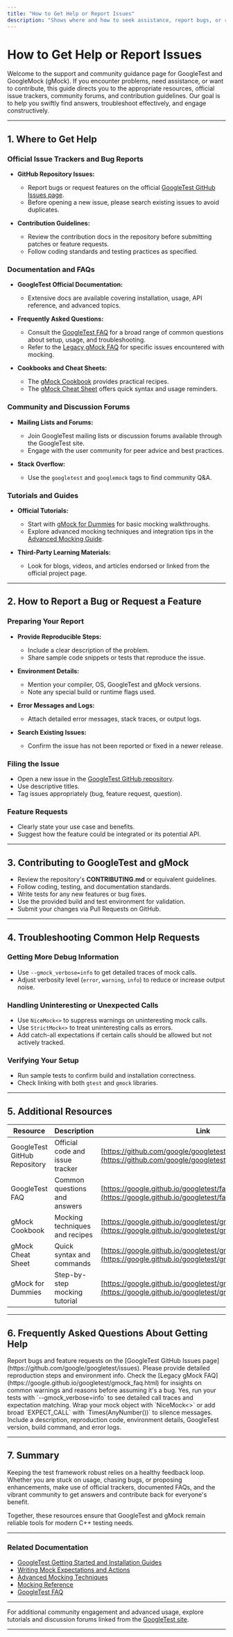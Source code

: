 ```yaml
---
title: "How to Get Help or Report Issues"
description: "Shows where and how to seek assistance, report bugs, or request new features — including links to official issue trackers, community-created docs, and guidelines for contributing."
---
```


# How to Get Help or Report Issues

Welcome to the support and community guidance page for GoogleTest and GoogleMock (gMock). If you encounter problems, need assistance, or want to contribute, this guide directs you to the appropriate resources, official issue trackers, community forums, and contribution guidelines. Our goal is to help you swiftly find answers, troubleshoot effectively, and engage constructively.

---

## 1. Where to Get Help

### Official Issue Trackers and Bug Reports

- **GitHub Repository Issues:**
  - Report bugs or request features on the official [GoogleTest GitHub Issues page](https://github.com/google/googletest/issues).
  - Before opening a new issue, please search existing issues to avoid duplicates.

- **Contribution Guidelines:**
  - Review the contribution docs in the repository before submitting patches or feature requests.
  - Follow coding standards and testing practices as specified.

### Documentation and FAQs

- **GoogleTest Official Documentation:**
  - Extensive docs are available covering installation, usage, API reference, and advanced topics.

- **Frequently Asked Questions:**
  - Consult the [GoogleTest FAQ](https://google.github.io/googletest/faq.html) for a broad range of common questions about setup, usage, and troubleshooting.
  - Refer to the [Legacy gMock FAQ](https://google.github.io/googletest/gmock_faq.html) for specific issues encountered with mocking.

- **Cookbooks and Cheat Sheets:**
  - The [gMock Cookbook](https://google.github.io/googletest/gmock_cook_book.html) provides practical recipes.
  - The [gMock Cheat Sheet](https://google.github.io/googletest/gmock_cheat_sheet.html) offers quick syntax and usage reminders.

### Community and Discussion Forums

- **Mailing Lists and Forums:**
  - Join GoogleTest mailing lists or discussion forums available through the GoogleTest site.
  - Engage with the user community for peer advice and best practices.

- **Stack Overflow:**
  - Use the `googletest` and `googlemock` tags to find community Q&A.

### Tutorials and Guides

- **Official Tutorials:**
  - Start with [gMock for Dummies](https://google.github.io/googletest/gmock_for_dummies.html) for basic mocking walkthroughs.
  - Explore advanced mocking techniques and integration tips in the [Advanced Mocking Guide](https://google.github.io/googletest/gmock_cook_book.html#ordering-sequences-and-retirement).

- **Third-Party Learning Materials:**
  - Look for blogs, videos, and articles endorsed or linked from the official project page.

---

## 2. How to Report a Bug or Request a Feature

### Preparing Your Report

- **Provide Reproducible Steps:**
  - Include a clear description of the problem.
  - Share sample code snippets or tests that reproduce the issue.

- **Environment Details:**
  - Mention your compiler, OS, GoogleTest and gMock versions.
  - Note any special build or runtime flags used.

- **Error Messages and Logs:**
  - Attach detailed error messages, stack traces, or output logs.

- **Search Existing Issues:**
  - Confirm the issue has not been reported or fixed in a newer release.

### Filing the Issue

- Open a new issue in the [GoogleTest GitHub repository](https://github.com/google/googletest/issues).
- Use descriptive titles.
- Tag issues appropriately (bug, feature request, question).

### Feature Requests

- Clearly state your use case and benefits.
- Suggest how the feature could be integrated or its potential API.

---

## 3. Contributing to GoogleTest and gMock

- Review the repository's **CONTRIBUTING.md** or equivalent guidelines.
- Follow coding, testing, and documentation standards.
- Write tests for any new features or bug fixes.
- Use the provided build and test environment for validation.
- Submit your changes via Pull Requests on GitHub.

---

## 4. Troubleshooting Common Help Requests

### Getting More Debug Information

- Use `--gmock_verbose=info` to get detailed traces of mock calls.
- Adjust verbosity level (`error`, `warning`, `info`) to reduce or increase output noise.

### Handling Uninteresting or Unexpected Calls

- Use `NiceMock<>` to suppress warnings on uninteresting mock calls.
- Use `StrictMock<>` to treat uninteresting calls as errors.
- Add catch-all expectations if certain calls should be allowed but not actively tracked.

### Verifying Your Setup

- Run sample tests to confirm build and installation correctness.
- Check linking with both `gtest` and `gmock` libraries.

---

## 5. Additional Resources

| Resource                                  | Description                    | Link                                                 |
|-------------------------------------------|--------------------------------|------------------------------------------------------|
| GoogleTest GitHub Repository               | Official code and issue tracker | [https://github.com/google/googletest](https://github.com/google/googletest) |
| GoogleTest FAQ                             | Common questions and answers    | [https://google.github.io/googletest/faq.html](https://google.github.io/googletest/faq.html) |
| gMock Cookbook                            | Mocking techniques and recipes  | [https://google.github.io/googletest/gmock_cook_book.html](https://google.github.io/googletest/gmock_cook_book.html) |
| gMock Cheat Sheet                         | Quick syntax and commands       | [https://google.github.io/googletest/gmock_cheat_sheet.html](https://google.github.io/googletest/gmock_cheat_sheet.html) |
| gMock for Dummies                        | Step-by-step mocking tutorial   | [https://google.github.io/googletest/gmock_for_dummies.html](https://google.github.io/googletest/gmock_for_dummies.html) |

---

## 6. Frequently Asked Questions About Getting Help

<AccordionGroup title="FAQ: How to Get Help and Report Issues">
<Accordion title="Where should I report bugs or request features?">
Report bugs and feature requests on the [GoogleTest GitHub Issues page](https://github.com/google/googletest/issues). Please provide detailed reproduction steps and environment info.
</Accordion>
<Accordion title="I found a warning or error in gMock tests. Is that a bug?">
Check the [Legacy gMock FAQ](https://google.github.io/googletest/gmock_faq.html) for insights on common warnings and reasons before assuming it's a bug.
</Accordion>
<Accordion title="Can I get debugging information about mock calls?">
Yes, run your tests with `--gmock_verbose=info` to see detailed call traces and expectation matching.
</Accordion>
<Accordion title="How can I suppress warnings about uninteresting calls?">
Wrap your mock object with `NiceMock<>` or add broad `EXPECT_CALL` with `Times(AnyNumber())` to silence messages.
</Accordion>
<Accordion title="What info do I need to provide when filing an issue?">
Include a description, reproduction code, environment details, GoogleTest version, build command, and error logs.
</Accordion>
</AccordionGroup>

---

## 7. Summary

Keeping the test framework robust relies on a healthy feedback loop. Whether you are stuck on usage, chasing bugs, or proposing enhancements, make use of official trackers, documented FAQs, and the vibrant community to get answers and contribute back for everyone's benefit.

Together, these resources ensure that GoogleTest and gMock remain reliable tools for modern C++ testing needs.

---

### Related Documentation

- [GoogleTest Getting Started and Installation Guides](https://google.github.io/googletest/getting-started.html)
- [Writing Mock Expectations and Actions](https://google.github.io/googletest/guides/mocking.html)
- [Advanced Mocking Techniques](https://google.github.io/googletest/gmock_cook_book.html)
- [Mocking Reference](https://google.github.io/googletest/reference/mocking.html)
- [GoogleTest FAQ](https://google.github.io/googletest/faq.html)

---

For additional community engagement and advanced usage, explore tutorials and discussion forums linked from the [GoogleTest site](https://google.github.io/googletest/).

---